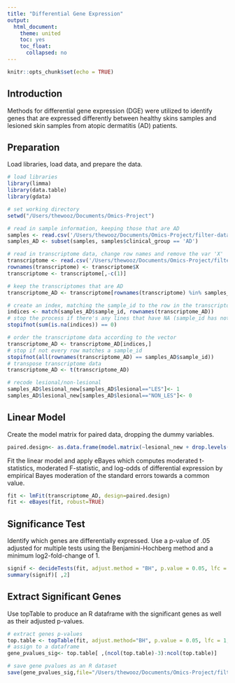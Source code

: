 ```yaml
---
title: "Differential Gene Expression"
output:
  html_document:
    theme: united
    toc: yes
    toc_float:
      collapsed: no
---
```


```r
knitr::opts_chunk$set(echo = TRUE)
```


## Introduction

Methods for differential gene expression (DGE) were utilized to identify genes that are expressed differently between healthy skins samples and lesioned skin samples from atopic dermatitis (AD) patients. 

## Preparation

Load libraries, load data, and prepare the data. 

```r
# load libraries
library(limma)
library(data.table)
library(gdata)

# set working directory
setwd("/Users/thewooz/Documents/Omics-Project")

# read in sample information, keeping those that are AD
samples <- read.csv('/Users/thewooz/Documents/Omics-Project/filter-data/all.csv')
samples_AD <- subset(samples, samples$clinical_group == 'AD')

# read in transcriptome data, change row names and remove the var 'X'
transcriptome <- read.csv('/Users/thewooz/Documents/Omics-Project/filter-data/transcriptome.csv')
rownames(transcriptome) <- transcriptome$X
transcriptome <- transcriptome[,-c(1)]

# keep the transcriptomes that are AD
transcriptome_AD <- transcriptome[rownames(transcriptome) %in% samples_AD$sample_id, ]

# create an index, matching the sample_id to the row in the transcriptome
indices <- match(samples_AD$sample_id, rownames(transcriptome_AD))
# stop the process if there's any lines that have NA (sample_id has not matching transcriptome)
stopifnot(sum(is.na(indices)) == 0)

# order the transcriptome data according to the vector
transcriptome_AD <- transcriptome_AD[indices,]
# stop if not every row matches a sample_id
stopifnot(all(rownames(transcriptome_AD) == samples_AD$sample_id))
# transpose transcriptome data
transcriptome_AD <- t(transcriptome_AD)

# recode lesional/non-lesional
samples_AD$lesional_new[samples_AD$lesional=="LES"]<- 1
samples_AD$lesional_new[samples_AD$lesional=="NON_LES"]<- 0   
```

## Linear Model

Create the model matrix for paired data, dropping the dummy variables.

```r
paired.design<- as.data.frame(model.matrix(~lesional_new + drop.levels(MAARS_identifier), data=samples_AD))
```

Fit the linear model and apply eBayes which computes moderated t-statistics, moderated F-statistic, and log-odds of differential expression by empirical Bayes moderation of the standard errors towards a common value.

```r
fit <- lmFit(transcriptome_AD, design=paired.design)
fit <- eBayes(fit, robust=TRUE)
```

## Significance Test

Identify which genes are differentially expressed. Use a p-value of .05 adjusted for multiple tests using the  Benjamini-Hochberg method and a minimum log2-fold-change of 1. 

```r
signif <- decideTests(fit, adjust.method = "BH", p.value = 0.05, lfc = 1)
summary(signif)[ ,2]
```

## Extract Significant Genes

Use topTable to produce an R dataframe with the significant genes as well as their adjusted p-values.

```r
# extract genes p-values 
top.table <- topTable(fit, adjust.method="BH", p.value = 0.05, lfc = 1, sort.by = "P", n=Inf, coef=2)
# assign to a dataframe
gene_pvalues_sig<- top.table[ ,(ncol(top.table)-3):ncol(top.table)]

# save gene pvalues as an R dataset
save(gene_pvalues_sig,file="/Users/thewooz/Documents/Omics-Project/filter-data/gene_pvalues_sig.Rda")
```

